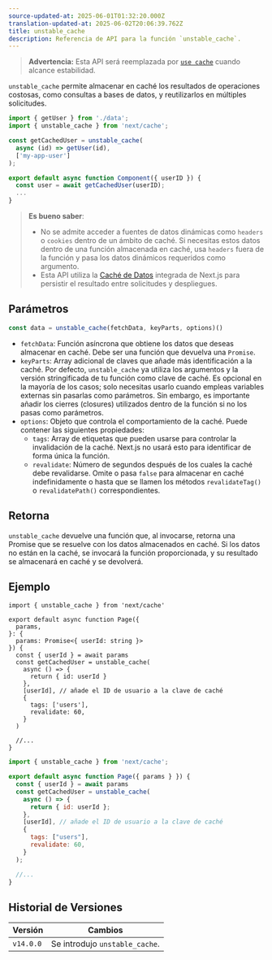 ```yaml
---
source-updated-at: 2025-06-01T01:32:20.000Z
translation-updated-at: 2025-06-02T20:06:39.762Z
title: unstable_cache
description: Referencia de API para la función `unstable_cache`.
---
```


> **Advertencia:** Esta API será reemplazada por [`use cache`](/docs/app/api-reference/directives/use-cache) cuando alcance estabilidad.

`unstable_cache` permite almacenar en caché los resultados de operaciones costosas, como consultas a bases de datos, y reutilizarlos en múltiples solicitudes.

```jsx
import { getUser } from './data';
import { unstable_cache } from 'next/cache';

const getCachedUser = unstable_cache(
  async (id) => getUser(id),
  ['my-app-user']
);

export default async function Component({ userID }) {
  const user = await getCachedUser(userID);
  ...
}
```

> **Es bueno saber**:
>
> - No se admite acceder a fuentes de datos dinámicas como `headers` o `cookies` dentro de un ámbito de caché. Si necesitas estos datos dentro de una función almacenada en caché, usa `headers` fuera de la función y pasa los datos dinámicos requeridos como argumento.
> - Esta API utiliza la [Caché de Datos](/docs/app/deep-dive/caching#data-cache) integrada de Next.js para persistir el resultado entre solicitudes y despliegues.

## Parámetros

```jsx
const data = unstable_cache(fetchData, keyParts, options)()
```

- `fetchData`: Función asíncrona que obtiene los datos que deseas almacenar en caché. Debe ser una función que devuelva una `Promise`.
- `keyParts`: Array adicional de claves que añade más identificación a la caché. Por defecto, `unstable_cache` ya utiliza los argumentos y la versión stringificada de tu función como clave de caché. Es opcional en la mayoría de los casos; solo necesitas usarlo cuando empleas variables externas sin pasarlas como parámetros. Sin embargo, es importante añadir los cierres (closures) utilizados dentro de la función si no los pasas como parámetros.
- `options`: Objeto que controla el comportamiento de la caché. Puede contener las siguientes propiedades:
  - `tags`: Array de etiquetas que pueden usarse para controlar la invalidación de la caché. Next.js no usará esto para identificar de forma única la función.
  - `revalidate`: Número de segundos después de los cuales la caché debe revalidarse. Omite o pasa `false` para almacenar en caché indefinidamente o hasta que se llamen los métodos `revalidateTag()` o `revalidatePath()` correspondientes.

## Retorna

`unstable_cache` devuelve una función que, al invocarse, retorna una Promise que se resuelve con los datos almacenados en caché. Si los datos no están en la caché, se invocará la función proporcionada, y su resultado se almacenará en caché y se devolverá.

## Ejemplo

```tsx filename="app/page.tsx" switcher
import { unstable_cache } from 'next/cache'

export default async function Page({
  params,
}: {
  params: Promise<{ userId: string }>
}) {
  const { userId } = await params
  const getCachedUser = unstable_cache(
    async () => {
      return { id: userId }
    },
    [userId], // añade el ID de usuario a la clave de caché
    {
      tags: ['users'],
      revalidate: 60,
    }
  )

  //...
}
```

```jsx filename="app/page.jsx" switcher
import { unstable_cache } from 'next/cache';

export default async function Page({ params } }) {
  const { userId } = await params
  const getCachedUser = unstable_cache(
    async () => {
      return { id: userId };
    },
    [userId], // añade el ID de usuario a la clave de caché
    {
      tags: ["users"],
      revalidate: 60,
    }
  );

  //...
}
```

## Historial de Versiones

| Versión   | Cambios                      |
| --------- | ---------------------------- |
| `v14.0.0` | Se introdujo `unstable_cache`. |